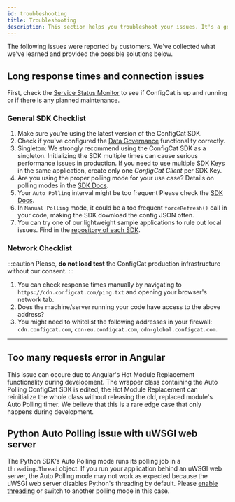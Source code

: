 ```yaml
---
id: troubleshooting
title: Troubleshooting
description: This section helps you troubleshoot your issues. It's a good idea to double check these before contacting support.
---
```


The following issues were reported by customers. We've collected what we've learned and provided the possible solutions below.

## Long response times and connection issues

First, check the [Service Status Monitor](https://status.configcat.com) to see if ConfigCat is up and running or if there is any planned maintenance.

### General SDK Checklist

1. Make sure you're using the latest version of the ConfigCat SDK. 
1. Check if you've configured the [Data Governance](../advanced/data-governance.mdx) functionality correctly.
1. Singleton: We strongly recommend using the ConfigCat SDK as a singleton. Initializing the SDK multiple times can cause serious performance issues in production. If you need to use multiple SDK Keys in the same application, create only one _ConfigCat Client_ per SDK Key.
1. Are you using the proper polling mode for your use case? Details on polling modes in the [SDK Docs](../sdk-reference/overview.mdx).
1. Your `Auto Polling` interval might be too frequent Please check the [SDK Docs](../sdk-reference/overview.mdx).
1. In `Manual Polling` mode, it could be a too frequent `forceRefresh()` call in your code, making the SDK download the config JSON often.
1. You can try one of our lightweight sample applications to rule out local issues. Find in the [repository of each SDK](https://github.com/configcat).

### Network Checklist

:::caution
Please, **do not load test** the ConfigCat production infrastructure without our consent.
:::

1. You can check response times manually by navigating to `https://cdn.configcat.com/ping.txt` and opening your browser's network tab.
1. Does the machine/server running your code have access to the above address?
1. You might need to whitelist the following addresses in your firewall: `cdn.configcat.com`, `cdn-eu.configcat.com`, `cdn-global.configcat.com`.

---

## Too many requests error in Angular

This issue can occure due to Angular's Hot Module Replacement functionality during development. The wrapper class containing the Auto Polling ConfigCat SDK is edited, the Hot Module Replacement can reinitialize the whole class without releasing the old, replaced module's Auto Polling timer.
We believe that this is a rare edge case that only happens during development.

## Python Auto Polling issue with uWSGI web server

The Python SDK's Auto Polling mode runs its polling job in a `threading.Thread` object. If you run your application behind an uWSGI web server, the Auto Polling mode may not work as expected because the uWSGI web server disables Python's threading by default. Please [enable threading](https://uwsgi-docs.readthedocs.io/en/latest/Options.html#enable-threads) or switch to another polling mode in this case.
